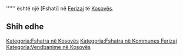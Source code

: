 {{Fshat në 
 | Emri                = Tafoli Mahala
 | Emri (Rasa dhanore) = 
 | Figura              = 
 | Shteti              = Kosovës
 | Komuna              = Ferizaj
 | Kodi postar         = 
 | Sipërfaqja          = 
 | Popullsia           = 0
 | Regj. i popullsisë  = 
 | Dend. e popullsisë  = 
 | Faqja zyrtare       = 
 <!--- Koordinatat ----> 
 | Gjerësia            = 42.40639
 | Gjatësia            = 20.92083
 | Lartësia            = 
}}
'''''' është një [Fshati] në [[ Ferizaj ]] të [[ Kosovës ]].

<!-- == Gjeografia == -->
<!-- == Historia == -->
<!-- == Demografia == -->
== Shih edhe ==
{{Komuna Ferizaj}}
{{Kosovo-Administrata-Cung}}

[[Kategoria:Fshatra në Kosovës]]
[[Kategoria:Fshatra në Kommunes Ferizaj]]
[[Kategoria:Vendbanime në Kosovës]]